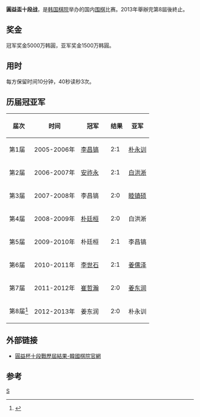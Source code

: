 '''圓益盃十段战'''，是[[韩国棋院|韩国棋院]]举办的国内[[围棋|围棋]]比赛。2013年舉辦完第8屆後終止。

== 奖金 ==
冠军奖金5000万韩圓，亚军奖金1500万韩圓。

== 用时 ==
每方保留时间10分钟，40秒读秒3次。

== 历届冠亚军 ==
{|  class="wikitable"
!届次||时间||冠军||结果||亚军
|-
|第1届
|2005-2006年
|[[李昌镐|李昌镐]]
|2:1
|[[朴永训|朴永训]]
|-
|第2届
|2006-2007年
|[[安祚永|安祚永]]
|2:1
|[[白洪淅|白洪淅]]
|-
|第3届
|2007-2008年
|李昌镐
|2:0
|[[睦镇硕|睦镇硕]]
|-
|第4届
|2008-2009年
|[[朴廷桓|朴廷桓]]
|2:0
|白洪淅
|-
|第5届
|2009-2010年
|朴廷桓
|2:1
|李昌镐
|-
|第6届
|2010-2011年
|[[李世石|李世石]]
|2:1
|[[姜儒泽|姜儒泽]]
|-
|第7届
|2011-2012年
|[[崔哲瀚|崔哲瀚]]　
|2:0
|[[姜东润|姜东润]]
|-
|第8届<ref>{{Cite web |url=http://weiqi.sports.tom.com/2013-04-03/00UP/67505739.html |title=韩国十段战决赛姜东润零封朴永训 获第七个冠军头衔 |access-date=2013-04-26 |archive-url=https://web.archive.org/web/20190123092106/http://weiqi.sports.tom.com/2013-04-03/00UP/67505739.html |archive-date=2019-01-23 |dead-url=yes }}</ref>
|2012-2013年
|姜东润
|2:0
|朴永训
|}

== 外部链接 ==
*[http://www.baduk.or.kr/info/gijun_view.asp?cmpt_tnmt_div=1&cmpt_code=6813 圓益杯十段戰歷屆結果-韓國棋院官網]{{Dead link|date=2019年11月 |bot=InternetArchiveBot |fix-attempted=yes }}

==参考==
<references/>

{{韓國圍棋比賽}}

[[Category:韩国围棋比赛|S]]